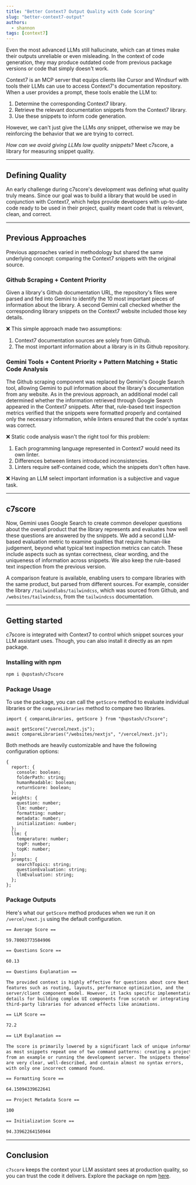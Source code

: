 ```yaml
---
title: "Better Context7 Output Quality with Code Scoring"
slug: "better-context7-output"
authors:
  - shannon
tags: [context7]
---
```


Even the most advanced LLMs still hallucinate, which can at times make their outputs unreliable or even misleading. In the context of code generation, they may produce outdated code from previous package versions or code that simply doesn't work.

Context7 is an MCP server that equips clients like Cursor and Windsurf with tools their LLMs can use to access Context7's documentation repository. When a user provides a prompt, these tools enable the LLM to:

1. Determine the corresponding Context7 library.
2. Retrieve the relevant documentation snippets from the Context7 library.
3. Use these snippets to inform code generation.

However, we can't just give the LLMs _any_ snippet, otherwise we may be reinforcing the behavior that we are trying to correct.

_How can we avoid giving LLMs low quality snippets?_ Meet c7score, a library for measuring snippet quality.

---

## Defining Quality

An early challenge during c7score's development was defining what quality truly means. Since our goal was to build a library that would be used in conjunction with Context7, which helps provide developers with up-to-date code ready to be used in their project, quality meant code that is relevant, clean, and correct.

---

## Previous Approaches

Previous approaches varied in methodology but shared the same underlying concept: comparing the Context7 snippets with the original source.

### Github Scraping + Content Priority

Given a library's Github documentation URL, the repository's files were parsed and fed into Gemini to identify the 10 most important pieces of information about the library. A second Gemini call checked whether the corresponding library snippets on the Context7 website included those key details.

❌ This simple approach made two assumptions:

1. Context7 documentation sources are solely from Github.
2. The most important information about a library is in its Github repository.

### Gemini Tools + Content Priority + Pattern Matching + Static Code Analysis

The Github scraping component was replaced by Gemini's Google Search tool, allowing Gemini to pull information about the library's documentation from any website. As in the previous approach, an additional model call determined whether the information retrieved through Google Search appeared in the Context7 snippets. After that, rule-based text inspection metrics verified that the snippets were formatted properly and contained only the necessary information, while linters ensured that the code's syntax was correct.

❌ Static code analysis wasn't the right tool for this problem:

1. Each programming language represented in Context7 would need its own linter.
2. Differences between linters introduced inconsistencies.
3. Linters require self-contained code, which the snippets don't often have.

❌ Having an LLM select important information is a subjective and vague task.

---

## c7score

Now, Gemini uses Google Search to create common developer questions about the overall product that the library represents and evaluates how well these questions are answered by the snippets. We add a second LLM-based evaluation metric to examine qualities that require human-like judgement, beyond what typical text inspection metrics can catch. These include aspects such as syntax correctness, clear wording, and the uniqueness of information across snippets. We also keep the rule-based text inspection from the previous version.

A comparison feature is available, enabling users to compare libraries with the same product, but parsed from different sources. For example, consider the library `/tailwindlabs/tailwindcss`, which was sourced from Github, and `/websites/tailwindcss`, from the `tailwindcss` documentation.

---

## Getting started

c7score is integrated with Context7 to control which snippet sources your LLM assistant uses. Though, you can also install it directly as an npm package.

### Installing with npm

```bash
npm i @upstash/c7score
```

### Package Usage

To use the package, you can call the `getScore` method to evaluate individual libraries or the `compareLibraries` method to compare two libraries.

```tsx
import { compareLibraries, getScore } from "@upstash/c7score";

await getScore("/vercel/next.js");
await compareLibraries("/websites/nextjs", "/vercel/next.js");
```

Both methods are heavily customizable and have the following configuration options:

```tsx
{
  report: {
    console: boolean;
    folderPath: string;
    humanReadable: boolean;
    returnScore: boolean;
  };
  weights: {
    question: number;
    llm: number;
    formatting: number;
    metadata: number;
    initialization: number;
  };
  llm: {
    temperature: number;
    topP: number;
    topK: number;
  };
  prompts: {
    searchTopics: string;
    questionEvaluation: string;
    llmEvaluation: string;
  };
};
```

### Package Outputs

Here's what our `getScore` method produces when we run it on `/vercel/next.js` using the default configuration.

```txt
== Average Score ==

59.78003773584906

== Questions Score ==

60.13

== Questions Explanation ==

The provided context is highly effective for questions about core Next.js
features such as routing, layouts, performance optimization, and the
server/client component model. However, it lacks specific implementation
details for building complex UI components from scratch or integrating
third-party libraries for advanced effects like animations.

== LLM Score ==

72.2

== LLM Explanation ==

The score is primarily lowered by a significant lack of unique information,
as most snippets repeat one of two command patterns: creating a project
from an example or running the development server. The snippets themselves
are very clear, well-described, and contain almost no syntax errors,
with only one incorrect command found.

== Formatting Score ==

64.15094339622641

== Project Metadata Score ==

100

== Initialization Score ==

94.33962264150944
```

---

## Conclusion

`c7score` keeps the context your LLM assistant sees at production quality, so you can trust the code it delivers. Explore the package on npm [here](https://www.npmjs.com/package/@shannonrumsey/context-trace).
